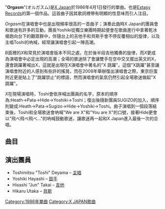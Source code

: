 {{Infobox Single
| Name           = Orgasm
| Cover          = 
| Artist         = [[X_Japan|X Japan]]
| from Album     =
| Released       = April 1, 1986
| Recorded       =
| Genre          = [[重金屬音樂|重金屬音樂]], [[力量金屬|力量金屬]]
| Length         = 11:58
| Label          = [[Extasy_Records|Extasy]]
| Producer       =
| Chart position =
| Last single    = "[[I'LL_KILL_YOU|I'LL KILL YOU]]"<br />(1985)
| This single    = "'''Orgasm'''"<br />(1986)
| Next single    = "[[紅_(X單曲)|紅 (X單曲)]]"<br />(1989)
| Misc           = 
}}

"'''Orgasm'''"(オルガスム)是[[X_Japan|X Japan]]於1986年4月1日發行的單曲。也是[[Extasy_Records|Extasy Records]]的第一個作品。這首曲子因其歌詞裡帶有明顯的性意味而引人注目。

''Orgasm''在演唱會中也是出現頻率很高的一首曲子；演奏此曲時X Japan的團員會和歌迷有許多的互動，團長Yoshiki從獨立樂團時期起便會在歌曲進行中拿著乾冰槍跑向台下的觀眾群中，伴隨台上的吉他手和貝斯手會不停反覆相似的旋律，以及主唱Toshi的吶喊，經常讓演唱會引起一陣高潮。

B面裡的''X''和常見於演唱會版本不同之處，在於後半段吉他獨奏的旋律，而''X''更成為演唱會中必定出現的高潮；全場的歌迷除了會讓雙手在空中交叉擺出英文的X，還會跳躍著喊出X，這就是出現在X演唱會中著名的"X 跳躍"。這個"X跳躍"甚至讓演唱會附近的人感到有些許的搖晃，而在2008年舉辦復出演唱會之際，東京巨蛋附近更是貼上了"跳躍禁止"的標語，然而演唱會的氣氛仍然引起全場歌迷做起"X跳躍"。

''X''在現場演唱時，Toshi會依序喊出團員的名字，原本的順序為:Heath→Pata→Hide→Yoshiki→Toshi；復出後隨新團員SUGIZO的加入，順序則變成:Heath→Pata→Sugizo→Hide→Yoshiki→Toshi。曲子演唱到一個段落結束後，Toshi和全場歌迷會吶喊"We are X"和"You are X"的口號，接著Hide更會以"飛べ飛べ飛べ…"的吶喊鼓動歌迷，讓歌迷再一起和X Japan進入最後一次的合唱。

==曲目==
{{Tracklist
| title1          = Orgasm(オルガスム)
| note1           = 
| lyrics1         = 白鳥瞳
| music1          = [[Yoshiki|Yoshiki]]
| length1         = 2:55
| title2          = Time Trip Loving
| lyrics2         = [[Toshi|Toshi]]
| music2          = Jun
| length2         = 3:38
| title3          = X
| lyrics3         = 白鳥瞳
| music3          = Yoshiki
| length3         = 5:25
}}

==演出團員==
* Toshimitsu "Toshi" Deyama – [[主唱|主唱]]
* Yoshiki Hayashi – [[鼓手|鼓手]]
* Hisashi "Jun" Takai – [[吉他|吉他]]
* Hikaru Utaka – [[貝斯|貝斯]]

{{X Japan}}

{{DEFAULTSORT:Orgasm}}
[[Category:1986年單曲|Category:1986年單曲]]
[[Category:X_JAPAN歌曲|Category:X JAPAN歌曲]]